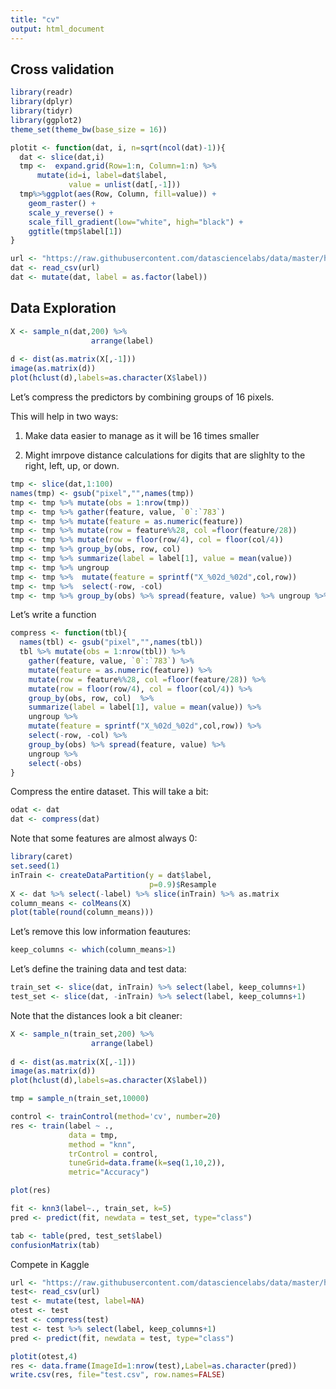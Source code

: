 ```yaml
---
title: "cv"
output: html_document
---
```


## Cross validation
```r
library(readr)
library(dplyr)
library(tidyr)
library(ggplot2)
theme_set(theme_bw(base_size = 16))
```

```r
plotit <- function(dat, i, n=sqrt(ncol(dat)-1)){
  dat <- slice(dat,i)
  tmp <-  expand.grid(Row=1:n, Column=1:n) %>%  
      mutate(id=i, label=dat$label,  
             value = unlist(dat[,-1]))
  tmp%>%ggplot(aes(Row, Column, fill=value)) + 
    geom_raster() + 
    scale_y_reverse() +
    scale_fill_gradient(low="white", high="black") +
    ggtitle(tmp$label[1])
}
```


```r
url <- "https://raw.githubusercontent.com/datasciencelabs/data/master/hand-written-digits-train.csv"
dat <- read_csv(url)
dat <- mutate(dat, label = as.factor(label))
```

## Data Exploration

```r
X <- sample_n(dat,200) %>% 
                  arrange(label)
                   
d <- dist(as.matrix(X[,-1]))
image(as.matrix(d))
plot(hclust(d),labels=as.character(X$label))
``` 


Let's compress the predictors by combining groups of 16 pixels. 

This will help in two ways:

1. Make data easier to manage as it will be 16 times smaller

2. Might imrpove distance calculations for digits that are slighlty to the right, left, up, or down.

```r
tmp <- slice(dat,1:100)
names(tmp) <- gsub("pixel","",names(tmp))
tmp <- tmp %>% mutate(obs = 1:nrow(tmp)) 
tmp <- tmp %>% gather(feature, value, `0`:`783`) 
tmp <- tmp %>% mutate(feature = as.numeric(feature))
tmp <- tmp %>% mutate(row = feature%%28, col =floor(feature/28))
tmp <- tmp %>% mutate(row = floor(row/4), col = floor(col/4))
tmp <- tmp %>% group_by(obs, row, col) 
tmp <- tmp %>% summarize(label = label[1], value = mean(value)) 
tmp <- tmp %>% ungroup
tmp <- tmp %>%  mutate(feature = sprintf("X_%02d_%02d",col,row))
tmp <- tmp %>%  select(-row, -col) 
tmp <- tmp %>% group_by(obs) %>% spread(feature, value) %>% ungroup %>% select(-obs)
```

Let's write a function

```r
compress <- function(tbl){
  names(tbl) <- gsub("pixel","",names(tbl))
  tbl %>% mutate(obs = 1:nrow(tbl)) %>% 
    gather(feature, value, `0`:`783`) %>% 
    mutate(feature = as.numeric(feature)) %>% 
    mutate(row = feature%%28, col =floor(feature/28)) %>% 
    mutate(row = floor(row/4), col = floor(col/4)) %>% 
    group_by(obs, row, col)  %>% 
    summarize(label = label[1], value = mean(value)) %>% 
    ungroup %>% 
    mutate(feature = sprintf("X_%02d_%02d",col,row)) %>% 
    select(-row, -col) %>% 
    group_by(obs) %>% spread(feature, value) %>% 
    ungroup %>% 
    select(-obs)
}
```

Compress the entire dataset. This will take a bit:


```r
odat <- dat
dat <- compress(dat)
```

Note that some features are almost always 0:

```r
library(caret)
set.seed(1)
inTrain <- createDataPartition(y = dat$label,
                               p=0.9)$Resample
X <- dat %>% select(-label) %>% slice(inTrain) %>% as.matrix
column_means <- colMeans(X)
plot(table(round(column_means)))
```

Let's remove this low information feautures:

```r
keep_columns <- which(column_means>1)
``` 

Let's define the training data and test data:

```r
train_set <- slice(dat, inTrain) %>% select(label, keep_columns+1)
test_set <- slice(dat, -inTrain) %>% select(label, keep_columns+1)
```

Note that the distances look a bit cleaner:
```r
X <- sample_n(train_set,200) %>% 
                  arrange(label)
                   
d <- dist(as.matrix(X[,-1]))
image(as.matrix(d))
plot(hclust(d),labels=as.character(X$label))
``` 



```r
tmp = sample_n(train_set,10000)

control <- trainControl(method='cv', number=20)
res <- train(label ~ .,
             data = tmp,
             method = "knn",
             trControl = control,
             tuneGrid=data.frame(k=seq(1,10,2)),
             metric="Accuracy")

plot(res)

fit <- knn3(label~., train_set, k=5)
pred <- predict(fit, newdata = test_set, type="class")

tab <- table(pred, test_set$label)
confusionMatrix(tab)
```


Compete in Kaggle

```r
url <- "https://raw.githubusercontent.com/datasciencelabs/data/master/hand-written-digits-test.csv"
test<- read_csv(url)
test <- mutate(test, label=NA)
otest <- test
test <- compress(test)
test <- test %>% select(label, keep_columns+1)
pred <- predict(fit, newdata = test, type="class")

plotit(otest,4)
res <- data.frame(ImageId=1:nrow(test),Label=as.character(pred))
write.csv(res, file="test.csv", row.names=FALSE)
```

